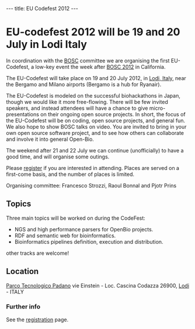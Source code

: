 ---
title: EU Codefest 2012
---

= EU-codefest 2012 will be 19 and 20 July in Lodi Italy =

In coordination with the [[BOSC]] committee we are organising the first EU-Codefest, a low-key event the week after [[BOSC 2012]] in California. 

The EU-Codefest will take place on 19 and 20 July 2012, in [http://www.openstreetmap.org/?lat=45.31&lon=9.508&zoom=10&layers=M Lodi, Italy], near the Bergamo and Milano airports (Bergamo is a hub for Ryanair).

The EU-Codefest is modeled on the successful biohackathons in Japan, though we would like it more free-flowing. There will be few invited speakers, and instead attendees will have a chance to give micro-presentations on their ongoing open source projects. In short, the focus of the EU-Codefest will be on coding, open source projects, and general fun. We also hope to show BOSC talks on video. You are invited to bring in your own open source software project, and to see how others can collaborate and involve it into general Open-Bio.

The weekend after 21 and 22 July we can continue (unofficially) to have a good time, and will organise some outings.

Please [http://tecnoparco.org/codefest register] if you are interested in attending. Places are served on a first-come basis, and the number of places is limited.

Organising committee: Francesco Strozzi, Raoul Bonnal and Pjotr Prins

== Topics ==

Three main topics will be worked on during the CodeFest:

* NGS and high performance parsers for OpenBio projects.
* RDF and semantic web for bioinformatics.
* Bioinformatics pipelines definition, execution and distribution.

other tracks are welcome!


== Location ==

[http://www.tecnoparco.org/ Parco Tecnologico Padano]
vie Einstein - Loc. Cascina Codazza
26900, [http://www.openstreetmap.org/?lat=45.31&lon=9.508&zoom=10&layers=M Lodi] - ITALY

=== Further info ===

See the [http://tecnoparco.org/codefest registration] page.